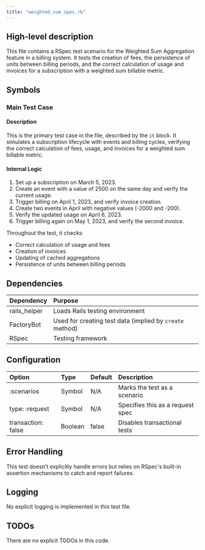 ```yaml
---
title: "weighted_sum_spec.rb"
---
```


## High-level description
This file contains a RSpec test scenario for the Weighted Sum Aggregation feature in a billing system. It tests the creation of fees, the persistence of units between billing periods, and the correct calculation of usage and invoices for a subscription with a weighted sum billable metric.

## Symbols

### Main Test Case
#### Description
This is the primary test case in the file, described by the `it` block. It simulates a subscription lifecycle with events and billing cycles, verifying the correct calculation of fees, usage, and invoices for a weighted sum billable metric.

#### Internal Logic
1. Set up a subscription on March 5, 2023.
2. Create an event with a value of 2500 on the same day and verify the current usage.
3. Trigger billing on April 1, 2023, and verify invoice creation.
4. Create two events in April with negative values (-2000 and -200).
5. Verify the updated usage on April 6, 2023.
6. Trigger billing again on May 1, 2023, and verify the second invoice.

Throughout the test, it checks:
- Correct calculation of usage and fees
- Creation of invoices
- Updating of cached aggregations
- Persistence of units between billing periods

## Dependencies
| Dependency | Purpose |
|:-----------|:--------|
| rails_helper | Loads Rails testing environment |
| FactoryBot | Used for creating test data (implied by `create` method) |
| RSpec | Testing framework |

## Configuration
| Option | Type | Default | Description |
|:-------|:-----|:--------|:------------|
| :scenarios | Symbol | N/A | Marks the test as a scenario |
| type: :request | Symbol | N/A | Specifies this as a request spec |
| transaction: false | Boolean | false | Disables transactional tests |

## Error Handling
This test doesn't explicitly handle errors but relies on RSpec's built-in assertion mechanisms to catch and report failures.

## Logging
No explicit logging is implemented in this test file.

## TODOs
There are no explicit TODOs in this code.